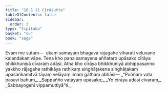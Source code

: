 ```yaml
---
title: "10.1.11 Cīrāsutta"
tableOfContents: false
sidebar:
  order: 3
type: "tipitaka"
basket: "su"
book: "saga"
---
```



<DynamicBreadcrumb />

<Division number="245" book="saga" bookNo="12" page="215">

<Paragraph number="1510" book="saga">
Evaṃ me sutaṃ—  ekaṃ samayaṃ bhagavā rājagahe viharati veḷuvane kalandakanivāpe. Tena kho pana samayena aññataro upāsako cīrāya bhikkhuniyā cīvaraṃ adāsi. Atha kho cīrāya bhikkhuniyā abhippasanno yakkho rājagahe rathikāya rathikaṃ siṅghāṭakena siṅghāṭakaṃ upasaṅkamitvā tāyaṃ velāyaṃ imaṃ gāthaṃ abhāsi—
</Paragraph>

<Paragraph number="1511" type="verses" book="saga">
_“Puññaṃ vata pasavi bahuṃ,_  
_Sappañño vatāyaṃ upāsako;_  
_Yo cīrāya adāsi cīvaraṃ,_  
_Sabbayogehi vippamuttiyā”ti._
</Paragraph>
</Division>